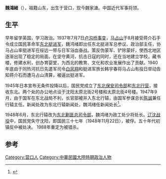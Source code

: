 '''魏鴻緒'''（{{bd|1907年||？}}），祖籍山东，出生于营口，现今魏家溏。中国近代军事将领。

== 生平 ==
早年留学英国，学习政治。{{請求來源}}1937年7月7日[[卢沟桥事变|卢沟桥事变]]，[[马占山|马占山]]于8月接受蒋介石手令成立国民革命军[[东北挺进军|东北挺进军]]，魏鸿绪即出任东北挺进军总参议、政治部主任，协马占山率挺进军在绥远一带与日军浴血奋战。策反伪蒙军、铲除蒙奸，使西北地区逐渐出现了稳定的局面。{{請求來源}}在坚守黄河，抗击日寇的同时，还在当地建立学校，藏书楼，修建水利，创办育婴堂，为西北的教育、文化和农业发展作出了贡献。1940年底由于同热河抗日先遣军司令[[白凤翔|白凤翔]]和挺进军旅长韩宇春将马占山有投日举动告知蒋介石而遭马占山清算，被逼出挺进军。

1945年日本宣布无条件投降以后，国民党成立了[[东北保安司令部|东北保安司令部]]和[[东北行营|东北行营]]，接收东北。两个处的办公地点设于沈阳太原北街2号楼和太原北街4号楼。1947年9月，由于国军在东北战局不利，长官部被并入东北行辕，由国军参谋总长[[陈诚|陈诚]]兼任行辕主任。新闻处改为东北行辕新闻处，魏鸿绪任新闻处长<ref>{{cite book|author1=王鸫宾|title=东北人物大辞典 第2卷 下|date=1996年12月|publisher=沈阳：辽宁古籍出版社|isbn=7-80507-413-5|pages=2047|accessdate=2017-03-16}}</ref>。

1948年6月，东北行辕改为[[东北剿匪总司令部|东北剿匪总司令部]]，魏鸿绪为政工处少将处长。[[辽沈战役|辽沈战役]]中，国民党失守沈阳，即国民三十七年（1948年11月22日），被俘。五十年代初镇反中被处决。{{請求來源}} 1988年重定为被错杀。{{請求來源}}

== 参考==
{{reflist}}
[[Category:营口人|Category:营口人]]
[[Category:中華民國大陸時期政治人物|Category:中華民國大陸時期政治人物]]
